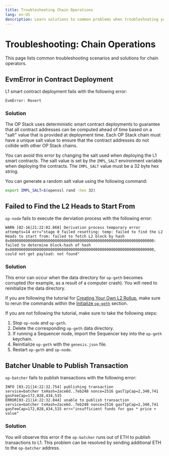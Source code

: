 ```yaml
---
title: Troubleshooting Chain Operations
lang: en-US
description: Learn solutions to common problems when troubleshooting your L2 Rollup.
---
```


# Troubleshooting: Chain Operations

This page lists common troubleshooting scenarios and solutions for chain operators.

## EvmError in Contract Deployment

L1 smart contract deployment fails with the following error:

```text
EvmError: Revert
```

### Solution

The OP Stack uses deterministic smart contract deployments to guarantee that all contract addresses can be computed ahead of time based on a "salt" value that is provided at deployment time.
Each OP Stack chain must have a unique salt value to ensure that the contract addresses do not collide with other OP Stack chains.

You can avoid this error by changing the salt used when deploying the L1 smart contracts.
The salt value is set by the `IMPL_SALT` environment variable when deploying the contracts.
The `IMPL_SALT` value must be a 32 byte hex string.

You can generate a random salt value using the following command:

```bash
export IMPL_SALT=$(openssl rand -hex 32)
```

## Failed to Find the L2 Heads to Start From

`op-node` fails to execute the derviation process with the following error:

```text
WARN [02-16|21:22:02.868] Derivation process temporary error       attempts=14 err="stage 0 failed resetting: temp: failed to find the L2 Heads to start from: failed to fetch L2 block by hash 0x0000000000000000000000000000000000000000000000000000000000000000: failed to determine block-hash of hash 0x0000000000000000000000000000000000000000000000000000000000000000, could not get payload: not found"
```

### Solution

This error can occur when the data directory for `op-geth` becomes corrupted (for example, as a result of a computer crash).
You will need to reinitialize the data directory.

If you are following the tutorial for [Creating Your Own L2 Rollup](./tutorials/create-l2-rollup), make sure to rerun the commands within the [Initialize `op-geth`](./tutorials/create-l2-rollup#initialize-op-geth) section.

If you are not following the tutorial, make sure to take the following steps:

1.  Stop `op-node` and `op-geth`.
2.  Delete the corresponding `op-geth` data directory.
3.  If running a Sequencer node, import the Sequencer key into the `op-geth` keychain.
4.  Reinitialize `op-geth` with the `genesis.json` file.
5.  Restart `op-geth` and `op-node`.

## Batcher Unable to Publish Transaction

`op-batcher` fails to publish transactions with the following error:

```text
INFO [03-21|14:22:32.754] publishing transaction                   service=batcher txHash=2ace6d..7eb248 nonce=2516 gasTipCap=2,340,741 gasFeeCap=172,028,434,515
ERROR[03-21|14:22:32.844] unable to publish transaction            service=batcher txHash=2ace6d..7eb248 nonce=2516 gasTipCap=2,340,741 gasFeeCap=172,028,434,515 err="insufficient funds for gas * price + value"
```

### Solution

You will observe this error if the `op-batcher` runs out of ETH to publish transactions to L1.
This problem can be resolved by sending additional ETH to the `op-batcher` address.
